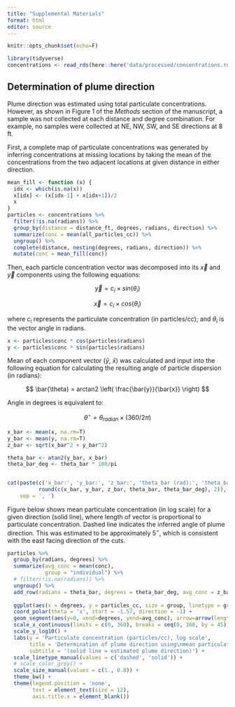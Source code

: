 ```yaml
---
title: "Supplemental Materials"
format: html
editor: source
---
```


```r
knitr::opts_chunk$set(echo=F)

library(tidyverse)
concentrations <- read_rds(here::here('data/processed/concentrations.rds'))
```

## Determination of plume direction

Plume direction was estimated using total particulate concentrations. However, as shown in Figure 1 of the *Methods* section of the manuscript, a sample was not collected at each distance and degree combination. For example, no samples were collected at NE, NW, SW, and SE directions at 8 ft.

First, a complete map of particulate concentrations was generated by inferring concentrations at missing locations by taking the mean of the concentrations from the two adjacent locations at given distance in either direction.

```r
mean_fill <- function (x) { 
  idx <- which(is.na(x))
  x[idx] <- (x[idx-1] + x[idx+1])/2
  x
}
particles <- concentrations %>% 
  filter(!is.na(radians)) %>% 
  group_by(distance = distance_ft, degrees, radians, direction) %>% 
  summarize(conc = mean(all_particles_cc)) %>% 
  ungroup() %>% 
  complete(distance, nesting(degrees, radians, direction)) %>% 
  mutate(conc = mean_fill(conc))
```

Then, each particle concentration vector was decomposed into its $\vec{x}$ and $\vec{y}$ components using the following equations:

$$ \vec{y} = c_i \times sin (\theta_{i}) $$

$$ \vec{x} = c_i \times cos (\theta_{i}) $$

where $c_i$ represents the particulate concentration (in particles/cc); and $\theta_i$ is the vector angle in radians.

```r
x <- particles$conc * cos(particles$radians)
y <- particles$conc * sin(particles$radians)
```

Mean of each component vector ($\bar{y}$, $\bar{x}$) was calculated and input into the following equation for calculating the resulting angle of particle dispersion (in radians):

$$ \bar{\theta} = arctan2 \left( \frac{\bar{y}}{\bar{x}} \right) $$

Angle in degrees is equivalent to:

$$ \theta^\circ = \theta_{radian} \times (360/2\pi) $$

```r
x_bar <- mean(x, na.rm=T)
y_bar <- mean(y, na.rm=T)
z_bar <- sqrt(x_bar^2 + y_bar^2)

theta_bar <- atan2(y_bar, x_bar)
theta_bar_deg <- theta_bar * 180/pi


cat(paste(c('x_bar:', 'y_bar:', 'z_bar:', 'theta_bar (rad):', 'theta_bar (deg):'),
          round(c(x_bar, y_bar, z_bar, theta_bar, theta_bar_deg), 2)), 
    sep = ', ')
```

Figure below shows mean particulate concentration (in log scale) for a given direction (solid line), where length of vector is proportional to particulate concentration. Dashed line indicates the inferred angle of plume direction. This was estimated to be approximately $5^\circ$, which is consistent with the east facing direction of the cuts.

```r
particles %>% 
  group_by(radians, degrees) %>% 
  summarize(avg_conc = mean(conc), 
            group = "individual") %>% 
  # filter(!is.na(radians)) %>% 
  ungroup() %>% 
  add_row(radians = theta_bar, degrees = theta_bar_deg, avg_conc = z_bar, group = 'average') %>%
  
  ggplot(aes(x = degrees, y = particles_cc, size = group, linetype = group)) + 
  coord_polar(theta = 'x', start = -1.57, direction = -1) + 
  geom_segment(aes(y=0, xend=degrees, yend=avg_conc), arrow=arrow(length=unit(0.2,"cm"))) +
  scale_x_continuous(limits = c(0, 360), breaks = seq(0, 360, by = 45)) +
  scale_y_log10() +
  labs(y = 'Particulate concentration (particles/cc), log scale', 
       title = 'Determination of plume direction using\nmean particulate concentrations', 
       subtitle = '(solid line = estimated plume direction)') + 
  scale_linetype_manual(values = c('dashed', 'solid')) +
  # scale_color_grey() + 
  scale_size_manual(values = c(1., 0.8)) + 
  theme_bw() + 
  theme(legend.position = 'none', 
        text = element_text(size = 12), 
        axis.title.x = element_blank()) 
```
